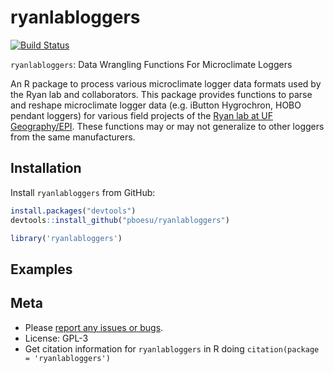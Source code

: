 ryanlabloggers
=====

[![Build Status](https://api.travis-ci.org/RyanLab/ryanlabloggers.png)](https://travis-ci.org/RyanLab/ryanlabloggers)

`ryanlabloggers`: Data Wrangling Functions For Microclimate Loggers

An R package to process various microclimate logger data formats used by the Ryan lab and collaborators. This package provides functions to parse and reshape microclimate logger data (e.g. iButton Hygrochron, HOBO pendant loggers) for various field projects of the [Ryan lab at UF Geography/EPI](http://www.sadieryan.net). These functions may or may not generalize to other loggers from the same manufacturers.

## Installation

Install `ryanlabloggers` from GitHub:

```r
install.packages("devtools")
devtools::install_github("pboesu/ryanlabloggers")
```

```r
library('ryanlabloggers')
```

## Examples


## Meta

* Please [report any issues or bugs](https://github.com/pboesu/ryanlabloggers/issues).
* License: GPL-3
* Get citation information for `ryanlabloggers` in R doing `citation(package = 'ryanlabloggers')`
